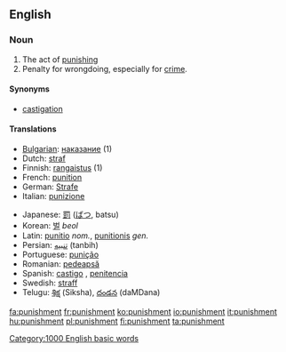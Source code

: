 ==English==

===Noun===
{{en-noun-reg}}

# The act of [[punish|punishing]]
# Penalty for wrongdoing, especially for [[crime]].

====Synonyms====
*[[castigation]]

====Translations====
{{top}}
*[[w:Bulgarian language|Bulgarian]]: [[наказание]] {{n}} (1)
*Dutch: [[straf]] {{f}}
*Finnish: [[rangaistus]] (1)
*French: [[punition]] {{f}}
*German: [[Strafe]] {{f}}
*Italian: [[punizione]] {{f}}
{{mid}}
*Japanese: [[罰]] ([[ばつ]], batsu)
*Korean: [[벌]] ''beol''
*Latin: [[punitio]] ''nom.'', [[punitionis]] ''gen.''
*Persian: [[تنبیه]] (tanbih)
*Portuguese: [[punição]]
*Romanian: [[pedeapsă]] {{f}}
*Spanish: [[castigo]] {{f}}, [[penitencia]]
*Swedish: [[straff]]
*Telugu: [[శిక్ష]] (Siksha), [[దండన]] (daMDana)
{{bottom}}

[[Category:1000 English basic words]]

[[fa:punishment]]
[[fr:punishment]]
[[ko:punishment]]
[[io:punishment]]
[[it:punishment]]
[[hu:punishment]]
[[pl:punishment]]
[[fi:punishment]]
[[ta:punishment]]